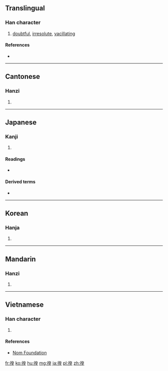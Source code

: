 {{also|遑}}
==Translingual==

===Han character===
{{Han char|rn=60|rad=彳|as=09|sn=12|four=26214|canj=HOHAG|ids=⿰彳皇}}

# [[doubtful]], [[irresolute]], [[vacillating]]

====References====
* {{Han ref|kx=0369.170|dkj=10178|dj=0695.090|hdz=20835.030|uh=5FA8|ud=24488|bh=B461|bd=46177}}

----

==Cantonese==

===Hanzi===
{{yue-hanzi|jyut=[[wong4]]|y=wong4}}

# {{defn|lang=yue|sort=彳09}}

----

==Japanese==

===Kanji===
{{ja-kanji|grade=|rs=彳09}}

# {{defn|lang=ja|sort=彳09}}

====Readings====
* {{ja-readings|on=[[こう]] (kō)|kun=[[さまよう]] (samayou)}}

====Derived terms====
* {{l|ja|彷徨う|tr=[[さまよう]], samayou||wander}}

----

==Korean==

===Hanja===
{{ko-hanja|hangeul=황|eumhun=|rv=hwang|mr=hwang|y=hwang}}

# {{defn|lang=ko|sort=彳09}}

----

==Mandarin==

===Hanzi===
{{cmn-hanzi|pin=[[huáng]] ([[huang2]])|wg=huang<sup>2</sup>}}

# {{defn|lang=cmn|sort=彳09}}

----

==Vietnamese==

===Han character===
{{vi-readings|rs=彳09| hanviet = hoàng}}

# {{defn|lang=vi|sort=彳09}}

====References====
*[http://nomfoundation.org/common/nom_details.php?codepoint=5fa8 Nom Foundation]

[[fr:徨]]
[[ko:徨]]
[[hu:徨]]
[[mg:徨]]
[[ja:徨]]
[[pl:徨]]
[[zh:徨]]
